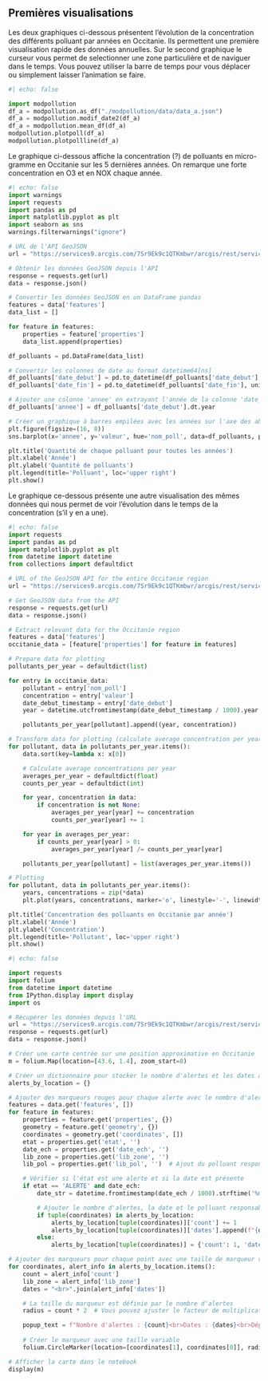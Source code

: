 ## Premières visualisations
Les deux graphiques ci-dessous présentent l'évolution de la concentration des différents polluant par années en Occitanie.
Ils permettent une première visualisation rapide des données annuelles.
Sur le second graphique le curseur vous permet de selectionner une zone particulière et de naviguer dans le temps.
Vous pouvez utiliser la barre de temps pour vous déplacer ou simplement laisser l'animation se faire.

```python
#| echo: false

import modpollution
df_a = modpollution.as_df("./modpollution/data/data_a.json")
df_a = modpollution.modif_date2(df_a)
df_a = modpollution.mean_df(df_a)
modpollution.plotpoll(df_a)
modpollution.plotpollline(df_a)
```

Le graphique ci-dessous affiche la concentration (?) de polluants en micro-gramme en Occitanie sur les 5 dernières années.
On remarque une forte concentration en O3 et en NOX chaque année.

```python
#| echo: false
import warnings
import requests
import pandas as pd
import matplotlib.pyplot as plt
import seaborn as sns
warnings.filterwarnings("ignore")

# URL de l'API GeoJSON
url = "https://services9.arcgis.com/7Sr9Ek9c1QTKmbwr/arcgis/rest/services/mesures_occitanie_annuelle_poll_princ/FeatureServer/0/query?outFields=*&where=1%3D1&f=geojson"

# Obtenir les données GeoJSON depuis l'API
response = requests.get(url)
data = response.json()

# Convertir les données GeoJSON en un DataFrame pandas
features = data['features']
data_list = []

for feature in features:
    properties = feature['properties']
    data_list.append(properties)

df_polluants = pd.DataFrame(data_list)

# Convertir les colonnes de date au format datetime64[ns]
df_polluants['date_debut'] = pd.to_datetime(df_polluants['date_debut'], unit='ms')
df_polluants['date_fin'] = pd.to_datetime(df_polluants['date_fin'], unit='ms')

# Ajouter une colonne 'annee' en extrayant l'année de la colonne 'date_debut'
df_polluants['annee'] = df_polluants['date_debut'].dt.year

# Créer un graphique à barres empilées avec les années sur l'axe des abscisses
plt.figure(figsize=(16, 8))
sns.barplot(x='annee', y='valeur', hue='nom_poll', data=df_polluants, palette='Set1', ci=None)

plt.title('Quantité de chaque polluant pour toutes les années')
plt.xlabel('Année')
plt.ylabel('Quantité de polluants')
plt.legend(title='Polluant', loc='upper right')
plt.show()
```

Le graphique ce-dessous présente une autre visualisation des mêmes données qui nous permet de voir l'évolution dans le temps de la concentration (s'il y en a une).

```python
#| echo: false
import requests
import pandas as pd
import matplotlib.pyplot as plt
from datetime import datetime
from collections import defaultdict

# URL of the GeoJSON API for the entire Occitanie region
url = "https://services9.arcgis.com/7Sr9Ek9c1QTKmbwr/arcgis/rest/services/mesures_occitanie_annuelle_poll_princ/FeatureServer/0/query?outFields=*&where=1%3D1&f=geojson"

# Get GeoJSON data from the API
response = requests.get(url)
data = response.json()

# Extract relevant data for the Occitanie region
features = data['features']
occitanie_data = [feature['properties'] for feature in features]

# Prepare data for plotting
pollutants_per_year = defaultdict(list)

for entry in occitanie_data:
    pollutant = entry['nom_poll']
    concentration = entry['valeur']
    date_debut_timestamp = entry['date_debut']
    year = datetime.utcfromtimestamp(date_debut_timestamp / 1000).year

    pollutants_per_year[pollutant].append((year, concentration))

# Transform data for plotting (calculate average concentration per year)
for pollutant, data in pollutants_per_year.items():
    data.sort(key=lambda x: x[0])

    # Calculate average concentrations per year
    averages_per_year = defaultdict(float)
    counts_per_year = defaultdict(int)

    for year, concentration in data:
        if concentration is not None:
            averages_per_year[year] += concentration
            counts_per_year[year] += 1

    for year in averages_per_year:
        if counts_per_year[year] > 0:
            averages_per_year[year] /= counts_per_year[year]

    pollutants_per_year[pollutant] = list(averages_per_year.items())

# Plotting
for pollutant, data in pollutants_per_year.items():
    years, concentrations = zip(*data)
    plt.plot(years, concentrations, marker='o', linestyle='-', linewidth=1, label=pollutant)

plt.title('Concentration des polluants en Occitanie par année')
plt.xlabel('Année')
plt.ylabel('Concentration')
plt.legend(title='Pollutant', loc='upper right')
plt.show()
```


```python
#| echo: false

import requests
import folium
from datetime import datetime
from IPython.display import display
import os

# Récupérer les données depuis l'URL
url = "https://services9.arcgis.com/7Sr9Ek9c1QTKmbwr/arcgis/rest/services/epipol_occitanie/FeatureServer/0/query?outFields=*&where=1%3D1&f=geojson"
response = requests.get(url)
data = response.json()

# Créer une carte centrée sur une position approximative en Occitanie
m = folium.Map(location=[43.6, 1.4], zoom_start=8)

# Créer un dictionnaire pour stocker le nombre d'alertes et les dates associées à chaque point
alerts_by_location = {}

# Ajouter des marqueurs rouges pour chaque alerte avec le nombre d'alertes, la date et le polluant responsable
features = data.get('features', [])
for feature in features:
    properties = feature.get('properties', {})
    geometry = feature.get('geometry', {})
    coordinates = geometry.get('coordinates', [])
    etat = properties.get('etat', '')
    date_ech = properties.get('date_ech', '')
    lib_zone = properties.get('lib_zone', '')
    lib_pol = properties.get('lib_pol', '')  # Ajout du polluant responsable

    # Vérifier si l'état est une alerte et si la date est présente
    if etat == 'ALERTE' and date_ech:
        date_str = datetime.fromtimestamp(date_ech / 1000).strftime('%m/%d/%Y')

        # Ajouter le nombre d'alertes, la date et le polluant responsable au dictionnaire associé aux coordonnées
        if tuple(coordinates) in alerts_by_location:
            alerts_by_location[tuple(coordinates)]['count'] += 1
            alerts_by_location[tuple(coordinates)]['dates'].append(f"{date_str} ({lib_pol})")
        else:
            alerts_by_location[tuple(coordinates)] = {'count': 1, 'dates': [f"{date_str} ({lib_pol})"], 'lib_zone': lib_zone}

# Ajouter des marqueurs pour chaque point avec une taille de marqueur variable en fonction du nombre d'alertes
for coordinates, alert_info in alerts_by_location.items():
    count = alert_info['count']
    lib_zone = alert_info['lib_zone']
    dates = "<br>".join(alert_info['dates'])

    # La taille du marqueur est définie par le nombre d'alertes
    radius = count * 2  # Vous pouvez ajuster le facteur de multiplication pour obtenir la taille désirée

    popup_text = f"Nombre d'alertes : {count}<br>Dates : {dates}<br>Département : {lib_zone}"
    
    # Créer le marqueur avec une taille variable
    folium.CircleMarker(location=[coordinates[1], coordinates[0]], radius=radius, popup=popup_text, color='red', fill=True).add_to(m)

# Afficher la carte dans le notebook
display(m)
```

